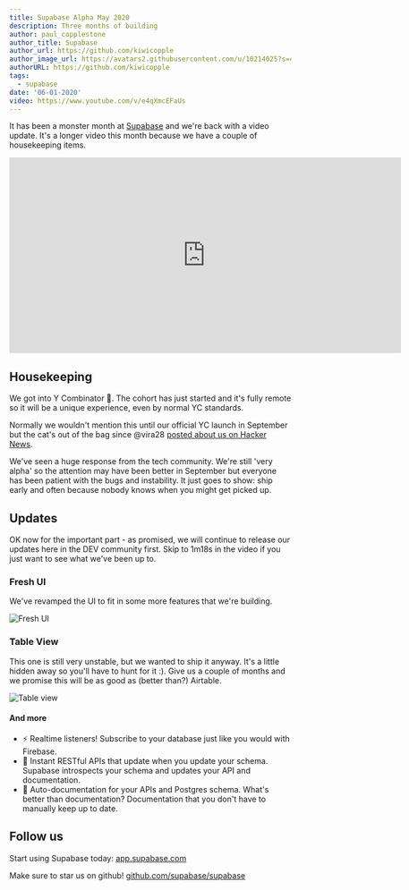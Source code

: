 ```yaml
---
title: Supabase Alpha May 2020
description: Three months of building
author: paul_copplestone
author_title: Supabase
author_url: https://github.com/kiwicopple
author_image_url: https://avatars2.githubusercontent.com/u/10214025?s=400&u=c6775be2ae667e2acae3ccd347fed62bb3f5b3e7&v=4
authorURL: https://github.com/kiwicopple
tags:
  - supabase
date: '06-01-2020'
video: https://www.youtube.com/v/e4qXmcEFaUs
---
```


It has been a monster month at [Supabase](/) and we're back with a video update. It's a longer video this month because we have a couple of housekeeping items.

<iframe
  className="w-full"
  width="700"
  height="350"
  src="https://www.youtube-nocookie.com/embed/e4qXmcEFaUs"
  frameBorder="0"
  allow="accelerometer; autoplay; encrypted-media; gyroscope; picture-in-picture"
  allowfullscreen
></iframe>

## Housekeeping

We got into Y Combinator :tada:. The cohort has just started and it's fully remote so it will be a unique experience, even by normal YC standards.

Normally we wouldn't mention this until our official YC launch in September but the cat's out of the bag since @vira28 [posted about us on Hacker News](https://news.ycombinator.com/item?id=23319901).

We've seen a huge response from the tech community. We're still 'very alpha' so the attention may have been better in September but everyone has been patient with the bugs and instability. It just goes to show: ship early and often because nobody knows when you might get picked up.

## Updates

OK now for the important part - as promised, we will continue to release our updates here in the DEV community first. Skip to 1m18s in the video if you just want to see what we've been up to.

### Fresh UI

We've revamped the UI to fit in some more features that we're building.

![Fresh UI](/images/blog/2020/jzzm7u56ns6ega9uyc4j.png)

### Table View

This one is still very unstable, but we wanted to ship it anyway. It's a little hidden away so you'll have to hunt for it :). Give us a couple of months and we promise this will be as good as (better than?) Airtable.

![Table view](/images/blog/2020/jalcaoz4lsp2b6wegah5.png)

#### And more

- ⚡ Realtime listeners! Subscribe to your database just like you would with Firebase.
- 🤖 Instant RESTful APIs that update when you update your schema. Supabase introspects your schema and updates your API and documentation.
- 📓 Auto-documentation for your APIs and Postgres schema. What's better than documentation? Documentation that you don't have to manually keep up to date.

## Follow us

Start using Supabase today: [app.supabase.com](https://app.supabase.com)

Make sure to star us on github! [github.com/supabase/supabase](https://github.com/supabase/supabase)
